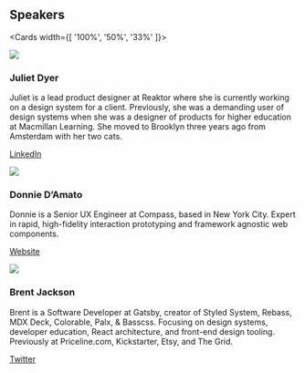 
<Section>

## Speakers

<Cards width={[ '100%', '50%', '33%' ]}>

![](https://user-images.githubusercontent.com/334891/56477438-852f5880-6473-11e9-8d91-83e154a258c6.jpeg)

### Juliet Dyer

Juliet is a lead product designer at Reaktor where she is currently working on a design system for a client. Previously, she was a demanding user of design systems when she was a designer of products for higher education at Macmillan Learning. She moved to Brooklyn three years ago from Amsterdam with her two cats.

[LinkedIn](https://www.linkedin.com/in/julietdyer/')


![](https://user-images.githubusercontent.com/334891/56477494-45b53c00-6474-11e9-8fa2-e3f6c74e25b4.jpeg)

### Donnie D’Amato

Donnie is a Senior UX Engineer at Compass, based in New York City. Expert in rapid, high-fidelity interaction prototyping and framework agnostic web components.

[Website](https://donniedamato.info/)


![](https://user-images.githubusercontent.com/334891/56477436-852f5880-6473-11e9-89d1-d8f313de492e.jpg)

### Brent Jackson

Brent is a Software Developer at Gatsby, creator of Styled System, Rebass, MDX Deck, Colorable, Palx, & Basscss. Focusing on design systems, developer education, React architecture, and front-end design tooling. Previously at Priceline.com, Kickstarter, Etsy, and The Grid.

[Twitter](https://twitter.com/jxnblk)

</Cards>

</Section>
